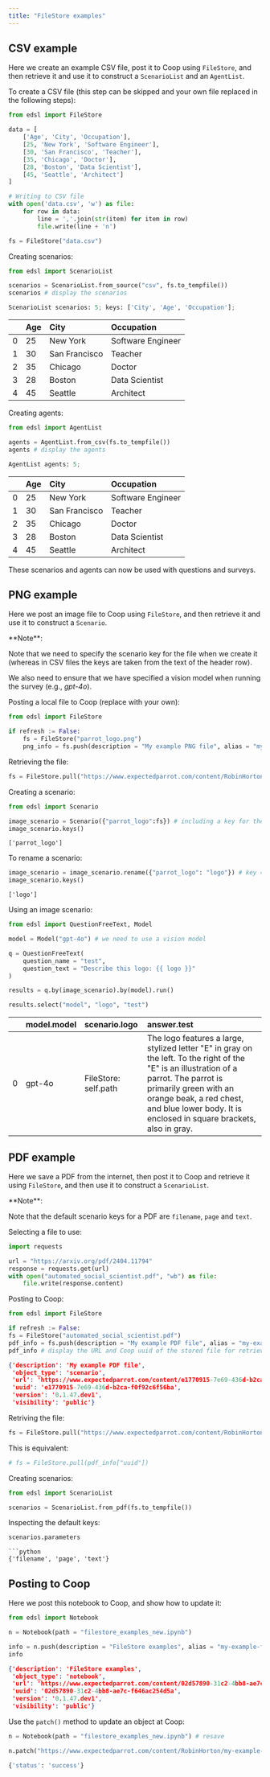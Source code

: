 ```yaml
---
title: "FileStore examples"
---
```


## CSV example

Here we create an example CSV file, post it to Coop using `FileStore`, and then retrieve it and use it to construct a `ScenarioList` and an `AgentList`.

To create a CSV file (this step can be skipped and your own file replaced in the following steps):

```python
from edsl import FileStore
```

```python
data = [
    ['Age', 'City', 'Occupation'],
    [25, 'New York', 'Software Engineer'],
    [30, 'San Francisco', 'Teacher'],
    [35, 'Chicago', 'Doctor'],
    [28, 'Boston', 'Data Scientist'],
    [45, 'Seattle', 'Architect']
]

# Writing to CSV file
with open('data.csv', 'w') as file:
    for row in data:
        line = ','.join(str(item) for item in row)
        file.write(line + 'n')

fs = FileStore("data.csv")
```

Creating scenarios:

```python
from edsl import ScenarioList

scenarios = ScenarioList.from_source("csv", fs.to_tempfile())
scenarios # display the scenarios
```

```python
ScenarioList scenarios: 5; keys: ['City', 'Age', 'Occupation'];
```

|  | Age | City | Occupation |
| :--- | :--- | :--- | :--- |
| 0 | 25 | New York | Software Engineer |
| 1 | 30 | San Francisco | Teacher |
| 2 | 35 | Chicago | Doctor |
| 3 | 28 | Boston | Data Scientist |
| 4 | 45 | Seattle | Architect |

Creating agents:

```python
from edsl import AgentList

agents = AgentList.from_csv(fs.to_tempfile())
agents # display the agents
```

```python
AgentList agents: 5;
```

|  | Age | City | Occupation |
| :--- | :--- | :--- | :--- |
| 0 | 25 | New York | Software Engineer |
| 1 | 30 | San Francisco | Teacher |
| 2 | 35 | Chicago | Doctor |
| 3 | 28 | Boston | Data Scientist |
| 4 | 45 | Seattle | Architect |

These scenarios and agents can now be used with questions and surveys.

## PNG example

Here we post an image file to Coop using `FileStore`, and then retrieve it and use it to construct a `Scenario`.

<Note>
**Note**:

Note that we need to specify the scenario key for the file when we create it (whereas in CSV files the keys are taken from the text of the header row).
</Note> 

We also need to ensure that we have specified a vision model when running the survey (e.g., *gpt-4o*).

Posting a local file to Coop (replace with your own):


```python
from edsl import FileStore

if refresh := False:
    fs = FileStore("parrot_logo.png")
    png_info = fs.push(description = "My example PNG file", alias = "my-example-png-file", visibility = "public")
```

Retrieving the file:

```python
fs = FileStore.pull("https://www.expectedparrot.com/content/RobinHorton/my-example-png-file")
```

Creating a scenario:


```python
from edsl import Scenario

image_scenario = Scenario({"parrot_logo":fs}) # including a key for the scenario object
image_scenario.keys()
```
```
['parrot_logo']
```

To rename a scenario:


```python
image_scenario = image_scenario.rename({"parrot_logo": "logo"}) # key = old name, value = new name
image_scenario.keys()
```
```
['logo']
```

Using an image scenario:


```python
from edsl import QuestionFreeText, Model

model = Model("gpt-4o") # we need to use a vision model

q = QuestionFreeText(
    question_name = "test",
    question_text = "Describe this logo: {{ logo }}"
)

results = q.by(image_scenario).by(model).run()
```

```python
results.select("model", "logo", "test")
```

|  | model.model | scenario.logo | answer.test |
| :--- | :--- | :--- | :--- |
| 0 | gpt-4o | FileStore: self.path | The logo features a large, stylized letter "E" in gray on the left. To the right of the "E" is an illustration of a parrot. The parrot is primarily green with an orange beak, a red chest, and blue lower body. It is enclosed in square brackets, also in gray. |

## PDF example

Here we save a PDF from the internet, then post it to Coop and retrieve it using `FileStore`, and then use it to construct a `ScenarioList`.

<Note>
**Note**:

Note that the default scenario keys for a PDF are `filename`, `page` and `text`.
</Note>

Selecting a file to use:


```python
import requests

url = "https://arxiv.org/pdf/2404.11794"
response = requests.get(url)
with open("automated_social_scientist.pdf", "wb") as file:
    file.write(response.content)
```


Posting to Coop:


```python
from edsl import FileStore

if refresh := False:
fs = FileStore("automated_social_scientist.pdf")
pdf_info = fs.push(description = "My example PDF file", alias = "my-example-pdf-file", visibility = "public")
pdf_info # display the URL and Coop uuid of the stored file for retrieving it later
```


```json
{'description': 'My example PDF file',
 'object_type': 'scenario',
 'url': 'https://www.expectedparrot.com/content/e1770915-7e69-436d-b2ca-f0f92c6f56ba',
 'uuid': 'e1770915-7e69-436d-b2ca-f0f92c6f56ba',
 'version': '0.1.47.dev1',
 'visibility': 'public'}
```

Retriving the file:

```python
fs = FileStore.pull("https://www.expectedparrot.com/content/RobinHorton/my-example-pdf-file")
```
This is equivalent:

```python
# fs = FileStore.pull(pdf_info["uuid"])
```

Creating scenarios:

```python
from edsl import ScenarioList

scenarios = ScenarioList.from_pdf(fs.to_tempfile())
```
Inspecting the default keys:

```python
scenarios.parameters
```
```
```python
{'filename', 'page', 'text'}
```

## Posting to Coop

Here we post this notebook to Coop, and show how to update it:

```python
from edsl import Notebook

n = Notebook(path = "filestore_examples_new.ipynb")

info = n.push(description = "FileStore examples", alias = "my-example-filestore-notebook", visibility = "public")
info
```

```json
{'description': 'FileStore examples',
 'object_type': 'notebook',
 'url': 'https://www.expectedparrot.com/content/02d57890-31c2-4bb8-ae7c-f646ac254d5a',
 'uuid': '02d57890-31c2-4bb8-ae7c-f646ac254d5a',
 'version': '0.1.47.dev1',
 'visibility': 'public'}
```

Use the `patch()` method to update an object at Coop:

```python
n = Notebook(path = "filestore_examples_new.ipynb") # resave

n.patch("https://www.expectedparrot.com/content/RobinHorton/my-example-filestore-notebook", value = n)
```

```python
{'status': 'success'}
```
